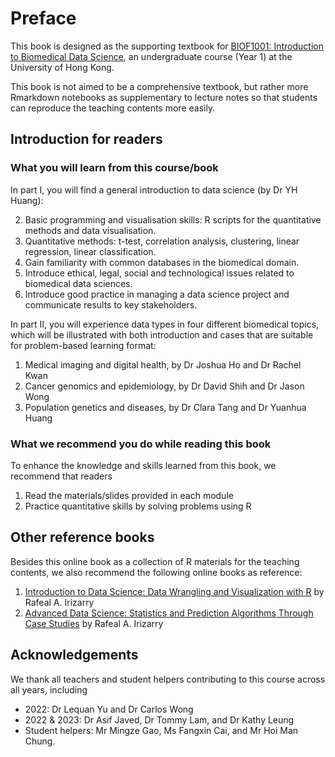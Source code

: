 # Preface {-}

This book is designed as the supporting textbook for 
[BIOF1001: Introduction to Biomedical Data Science](),
an undergraduate course (Year 1) at the University of Hong Kong.

This book is not aimed to be a comprehensive textbook, but rather more 
Rmarkdown notebooks as supplementary to lecture notes so that students can 
reproduce the teaching contents more easily.

## Introduction for readers {-}

### What you will learn from this course/book {-}
In part I, you will find a general introduction to data science (by Dr YH Huang):

2) Basic programming and visualisation skills: R scripts for the quantitative 
   methods and data visualisation.
1) Quantitative methods: t-test, correlation analysis, clustering, linear 
   regression, linear classification.
3) Gain familiarity with common databases in the biomedical domain. 
4) Introduce ethical, legal, social and technological issues related to 
   biomedical data sciences.
5) Introduce good practice in managing a data science project and communicate 
   results to key stakeholders.

In part II, you will experience data types in four different biomedical topics,
which will be illustrated with both introduction and cases that are suitable for
problem-based learning format:

1) Medical imaging and digital health, by Dr Joshua Ho and Dr Rachel Kwan
2) Cancer genomics and epidemiology, by Dr David Shih and Dr Jason Wong
3) Population genetics and diseases, by Dr Clara Tang and Dr Yuanhua Huang

### What we recommend you do while reading this book {-}
To enhance the knowledge and skills learned from this book, we recommend that
readers

1) Read the materials/slides provided in each module
2) Practice quantitative skills by solving problems using R

## Other reference books {-}

Besides this online book as a collection of R materials for the teaching 
contents, we also recommend the following online books as reference:

1. [Introduction to Data Science: Data Wrangling and Visualization with R](http://rafalab.dfci.harvard.edu/dsbook-part-1/) by Rafeal A. Irizarry
2. [Advanced Data Science: Statistics and Prediction Algorithms Through Case Studies](http://rafalab.dfci.harvard.edu/dsbook-part-2/) by Rafeal A. Irizarry


## Acknowledgements {-}

We thank all teachers and student helpers contributing to this course across 
all years, including

- 2022: Dr Lequan Yu and Dr Carlos Wong
- 2022 & 2023: Dr Asif Javed, Dr Tommy Lam, and Dr Kathy Leung
- Student helpers: Mr Mingze Gao, Ms Fangxin Cai, and Mr Hoi Man Chung.

<!-- ## Last notes {-} -->



<!-- # About the authors {-} -->

<!-- The authors are the teaching team for the BIOF1001 course (ordered by teaching  -->
<!-- time): -->

<!-- * Dr Yuanhua Huang (course coordinator) -->
<!-- * Dr David Shih -->
<!-- * Dr Joshua Ho -->
<!-- * Dr Lequan Yu -->
<!-- * Dr Tommy Lam -->
<!-- * Dr Kathy Leung -->
<!-- * Dr Clara Tang -->
<!-- * Dr Asif Javed -->
<!-- * Dr Jason Wong -->
<!-- * Dr Carlos Wong -->

